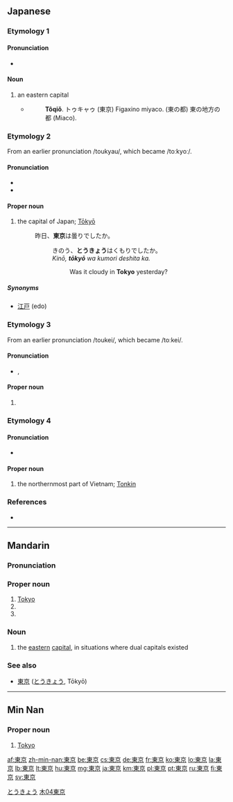 ==Japanese==

===Etymology 1===
{{ja-kanjitab|とう|きょう|yomi=on}}

====Pronunciation====
* {{IPA|[toːkjoː]|lang=ja}}

====Noun====
{{wikipedia|lang=ja}}
{{ja-noun|k|hira=とうきょう|hhira=とうきゃう|rom=tōkyō|hidx=とうきょう}}

# an eastern capital
#* {{RQ:Nippo Jisho|663}}
#*: '''Tôqiǒ'''. トゥキャゥ (東京) Figaxino miyaco. (東の都) 東の地方の都 (Miaco).

===Etymology 2===
From an earlier pronunciation /toukyau/, which became /toːkyoː/.

====Pronunciation====
* {{IPA|[toːkjoː]|lang=ja}}
* {{audio|Ja-Tokyo.ogg|Audio|lang=ja}}

====Proper noun====
{{ja-pos|とうきょう|proper|hhira=とうきゃう}}

# the capital of Japan; [[Tōkyō]]
#: 昨日、'''東京'''は曇りでしたか。
#:: きのう、'''とうきょう'''はくもりでしたか。
#:: ''Kinō, '''tōkyō''' wa kumori deshita ka.''
#::: Was it cloudy in '''Tokyo''' yesterday?

=====Synonyms=====
* [[江戸]] (edo)

===Etymology 3===
{{ja-kanjitab|とう|けい|yomi=on}}
From an earlier pronunciation /toukei/, which became /toːkei/.

====Pronunciation====
* {{IPA|[toːkei]|lang=ja}}, {{IPA|[toːkeː]|lang=ja}}

====Proper noun====
{{ja-pos|とうけい|proper}}

# {{n-g|a historical (primarily early to mid [[w:Meiji period|Meiji period]]) reading of the name of the city of [[Tōkyō]]}}

===Etymology 4===
{{ja-kanjitab|東|京}}

====Pronunciation====
* {{IPA|[tonkin]|lang=ja}}

====Proper noun====
{{ja-pos|トンキン|proper}}

# the northernmost part of Vietnam; [[w:Tonkin|Tonkin]]

===References===
* {{R:Nippo Jisho}}

[[Category:ja:Capital cities|とうきょう]]

----

==Mandarin==
{{zh-hanzi-box|[[东京]]|[[東]][[京]]}}

===Pronunciation===
{{Pinyin-IPA|Dōngjīng}}

===Proper noun===
{{cmn-proper noun|t|pin=Dōngjīng|pint=dong1jing1|tra=東京|sim=东京}}

# [[Tokyo]]
# {{former name of|Kaifeng|lang=cmn}}
# {{former name of|Hanoi|lang=cmn}}

===Noun===
{{cmn-noun|t|pin=Dōngjīng|pint=dong1jing1|tra=東京|sim=东京}}

# {{context|historical|lang=cmn}} the [[eastern]] [[capital]], in situations where dual capitals existed

===See also===
* {{sense|Japanese}} [[東京]] ([[とうきょう]], Tōkyō)

[[Category:cmn:Capital cities|木04東京]]

----

==Min Nan==
{{zh-hanzi-box|[[东京]]|[[東]][[京]]}}

===Proper noun===
{{nan-proper noun|t|poj=Tang-kiaⁿ|pojt=dong1jing1|tra=東京|sim=东京|rs=木04}}

# [[Tokyo]]

[[af:東京]]
[[zh-min-nan:東京]]
[[be:東京]]
[[cs:東京]]
[[de:東京]]
[[fr:東京]]
[[ko:東京]]
[[lo:東京]]
[[la:東京]]
[[lb:東京]]
[[lt:東京]]
[[hu:東京]]
[[mg:東京]]
[[ja:東京]]
[[km:東京]]
[[pl:東京]]
[[pt:東京]]
[[ru:東京]]
[[fi:東京]]
[[sv:東京]]